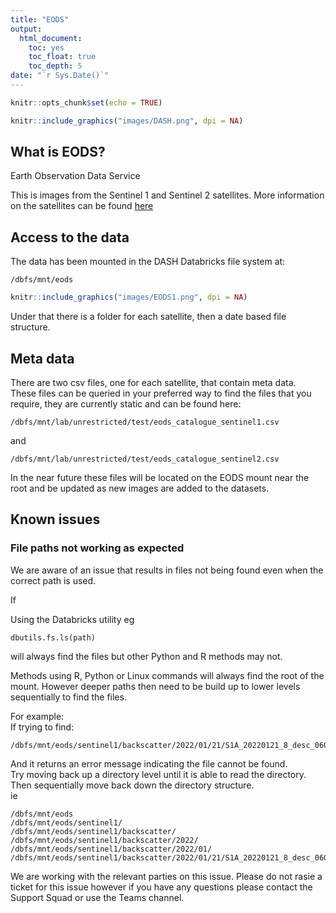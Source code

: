 ```yaml
---
title: "EODS"
output:
  html_document:
    toc: yes
    toc_float: true
    toc_depth: 5
date: "`r Sys.Date()`"
---
```


```r
knitr::opts_chunk$set(echo = TRUE)
```

```r
knitr::include_graphics("images/DASH.png", dpi = NA)
```

## What is EODS?

Earth Observation Data Service  

This is images from the Sentinel 1 and Sentinel 2 satellites.
More information on the satellites can be found [here](https://sentinel.esa.int/web/sentinel/home)

## Access to the data

The data has been mounted in the DASH Databricks file system at:

```
/dbfs/mnt/eods
```

```r
knitr::include_graphics("images/EODS1.png", dpi = NA)
```

Under that there is a folder for each satellite, then a date based file structure.


## Meta data

There are two csv files, one for each satellite, that contain meta data.  
These files can be queried in your preferred way to find the files that you require, they are currently static and can be found here:

```
/dbfs/mnt/lab/unrestricted/test/eods_catalogue_sentinel1.csv
```

and

```
/dbfs/mnt/lab/unrestricted/test/eods_catalogue_sentinel2.csv
```
In the near future these files will be located on the EODS mount near the root and be updated as new images are added to the datasets.

## Known issues

### File paths not working as expected

We are aware of an issue that results in files not being found even when the correct path is used.  

If 

Using the Databricks utility eg

```
dbutils.fs.ls(path)
```

will always find the files but other Python and R methods may not.  

Methods using R, Python or Linux commands will always find the root of the mount. However deeper paths then need to be build up to lower levels sequentially to find the files.

For example:  
If trying to find:
```
/dbfs/mnt/eods/sentinel1/backscatter/2022/01/21/S1A_20220121_8_desc_060711_060736_VVVH_G0_GB_OSGB_RTCK_SpkRL.tif  
``` 
And it returns an error message indicating the file cannot be found.  
Try moving back up a directory level until it is able to read the directory.
Then sequentially move back down the directory structure.  
ie
```
/dbfs/mnt/eods
/dbfs/mnt/eods/sentinel1/
/dbfs/mnt/eods/sentinel1/backscatter/
/dbfs/mnt/eods/sentinel1/backscatter/2022/
/dbfs/mnt/eods/sentinel1/backscatter/2022/01/
/dbfs/mnt/eods/sentinel1/backscatter/2022/01/21/S1A_20220121_8_desc_060711_060736_VVVH_G0_GB_OSGB_RTCK_SpkRL.tif
```

We are working with the relevant parties on this issue.
Please do not rasie a ticket for this issue however if you have any questions please contact the Support Squad or use the Teams channel.
